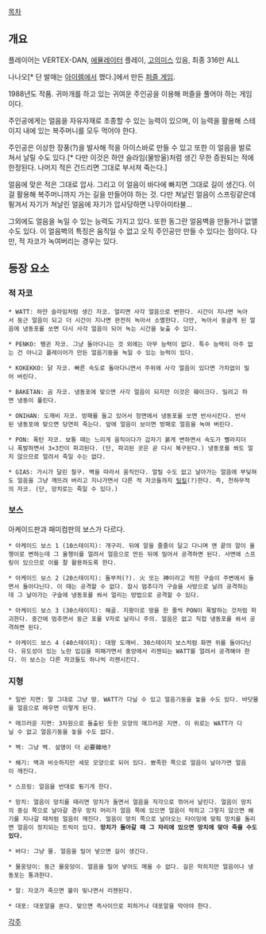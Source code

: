 [[목차]]

== 개요 ==
{{{#!html
<script type="text/javascript" src="http://ext.nicovideo.jp/thumb_watch/sm6776491"></script><noscript><a href="http://www.nicovideo.jp/watch/sm6776491">【ニコニコ動画】迷宮島 （アイレム／ナナオ・1988.06）</a></noscript>
}}}
플레이어는 VERTEX-DAN, [[에뮬레이터]] 플레이, [[고의미스]] 있음, 최종 316만 ALL

나나오[* 단 발매는 [[아이렘]]에서 했다.]에서 만든 [[퍼즐 게임]].

1988년도 작품. 귀마개를 하고 있는 귀여운 주인공을 이용해 퍼즐을 풀어야 하는 게임이다.

주인공에게는 얼음을 자유자재로 조종할 수 있는 능력이 있으며, 이 능력을 활용해 스테이지 내에 있는 복주머니를 모두 먹어야 한다.

주인공은 이상한 장풍(?)을 발사해 적을 아이스바로 만들 수 있고 또한 이 얼음을 발로 쳐서 날릴 수도 있다.[* 다만 이것은 하얀 슬라임(물방울)처럼 생긴 무한 증원되는 적에 한정된다. 나머지 적은 건드리면 그대로 부서져 죽는다.]

얼음에 맞은 적은 그대로 압사. 그리고 이 얼음이 바다에 빠지면 그대로 길이 생긴다. 이걸 활용해 복주머니까지 가는 길을 만들어야 하는 것. 다만 쳐날린 얼음이 스프링같은데 튕겨서 자기가 쳐날린 얼음에 자기가 압사당하면 나무아미타불...

그외에도 얼음을 녹일 수 있는 능력도 가지고 있다. 또한 동그란 얼음벽을 만들거나 없앨 수도 있다. 이 얼음벽의 특징은 움직일 수 없고 오직 주인공만 만들 수 있다는 점이다. 다만, 적 자코가 녹여버리는 경우는 있다.

== 등장 요소 ==

=== 적 자코 ===

 * WATT: 하얀 슬라임처럼 생긴 자코. 얼리면 사각 얼음으로 변한다. 시간이 지나면 녹아서 둥근 얼음이 되고 더 시간이 지나면 완전히 녹아서 소멸한다. 다만, 녹아서 둥글게 된 얼음에 냉동포를 쏘면 다시 사각 얼음이 되어 녹는 시간을 늦출 수 있다.

 * PENKO: 펭귄 자코. 그냥 돌아다니는 것 외에는 아무 능력이 없다. 특수 능력이 아주 없는 건 아니고 플레이어가 만든 얼음기둥을 녹일 수 있는 능력이 있다.

 * KOKEKKO: 닭 자코. 빠른 속도로 돌아다니면서 주위에 사각 얼음이 있다면 가차없이 밀어 버린다.

 * BAKETAN: 곰 자코. 냉동포에 맞으면 사각 얼음이 되지만 이것은 훼이크다. 밀려고 하면 냉동이 풀린다.

 * ONIHAN: 도깨비 자코. 방패를 들고 있어서 정면에서 냉동포를 쏘면 반사시킨다. 반사된 냉동포에 맞으면 당연히 죽는다. 앞에 얼음이 보이면 방패로 얼음을 녹여 버린다.

 * PON: 폭탄 자코. 보통 때는 느리게 움직이다가 갑자기 붉게 변하면서 속도가 빨라지더니 폭발하면서 3×3칸이 파괴된다. (단, 파괴된 곳은 곧 다시 복구된다.) 냉동포를 쏴도 얼지 않으므로 얼려서 죽일 수는 없다.

 * GIAS: 가시가 달린 철구. 벽을 따라서 움직인다. 얼릴 수도 없고 날아가는 얼음에 부딪혀도 얼음을 그냥 깨뜨려 버리고 지나가면서 다른 적 자코들까지 [[팀킬]](?)한다. 즉, 천하무적의 자코. (단, 망치로는 죽일 수 있다.)

=== 보스 ===
아케이드판과 패미컴판의 보스가 다르다.

 * 아케이드 보스 1 (10스테이지): 개구리. 뒤에 알을 줄줄이 달고 다니며 맨 끝의 알이 올챙이로 변하는데 그 올챙이를 얼려서 얼음으로 만든 뒤에 밀어서 공격하면 된다. 사면에 스프링이 있으므로 이를 잘 활용하도록 한다.

 * 아케이드 보스 2 (20스테이지): 돌부처(?). 火 또는 神이라고 적힌 구슬이 주변에서 돌면서 돌아다닌다. 이 때는 공격할 수 없다. 잠시 멈추다가 구슬을 사방으로 날려 공격하는데 그 날아가는 구슬에 냉동포를 쏴서 얼리는 방법으로 공격할 수 있다.

 * 아케이드 보스 3 (30스테이지): 해골. 지팡이로 땅을 한 줄씩 PON이 폭발하는 것처럼 파괴한다. 중간에 멈추면서 둥근 포를 V자로 날리니 주의. 얼음은 없고 직접 냉동포를 쏴서 공격하면 된다.

 * 아케이드 보스 4 (40스테이지): 대왕 도깨비. 30스테이지 보스처럼 화면 위를 돌아다닌다. 유도성이 있는 노란 입김을 피해가면서 중앙에서 리젠되는 WATT를 얼려서 공격해야 한다. 이 보스는 다른 자코들도 하나씩 리젠시킨다.

=== 지형 ===
 * 일반 지면: 말 그대로 그냥 땅. WATT가 다닐 수 있고 얼음기둥을 놓을 수도 있다. 바닷물을 얼음으로 메우면 이렇게 된다.

 * 매끄러운 지면: 3차원으로 돌출된 듯한 모양의 매끄러운 지면. 이 위로는 WATT가 다닐 수 없고 얼음기둥을 놓을 수도 없다.

 * 벽: 그냥 벽. 설명이 더 必要韓地?

 * 쐐기: 벽과 비슷하지만 세모 모양으로 되어 있다. 뾰족한 쪽으로 얼음이 날아가면 얼음이 깨진다.

 * 스프링: 얼음을 반대로 튕기게 한다.

 * 망치: 얼음이 망치를 때리면 망치가 돌면서 얼음을 직각으로 꺾어서 날린다. 얼음이 망치의 중심 쪽으로 날아갈 경우 망치 머리가 얼음 쪽에 있으면 얼음이 막히고 그렇지 않으면 쐐기를 지나갈 때처럼 얼음이 깨진다. 얼음이 망치 쪽으로 날아오는 타이밍에 맞춰 망치를 돌리면 얼음이 정지되는 트릭이 있다. '''망치가 돌아갈 때 그 자리에 있으면 망치에 맞아 죽을 수도 있다.'''

 * 바다: 그냥 물. 얼음을 밀어 넣으면 길이 생긴다.

 * 물웅덩이: 둥근 물웅덩이. 얼음을 밀어 넣어도 메울 수 없다. 길은 막히지만 얼음이나 냉동포는 통과한다.

 * 알: 자코가 죽으면 불이 빛나면서 리젠된다.

 * 대포: 대포알을 쏜다. 맞으면 즉사이므로 피하거나 대포알을 막아야 한다.

[[각주]]

